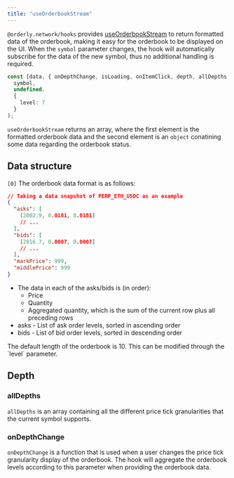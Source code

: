 ```yaml
---
title: "useOrderbookStream"
---
```


`@orderly.network/hooks` provides [useOrderbookStream](/sdks/hooks/streaming/use-orderbook-stream) to return formatted data of the orderbook, making it easy for the orderbook to be displayed on the UI. When the `symbol` parameter changes, the hook will automatically subscribe for the data of the new symbol, thus no additional handling is required.

```typescript
const [data, { onDepthChange, isLoading, onItemClick, depth, allDepths }] = useOrderbookStream(
  symbol,
  undefined,
  {
    level: 7
  }
);
```

`useOrderbookStream` returns an array, where the first element is the formatted orderbook data and the second element is an `object` conatining some data regarding the orderbook status.

## Data structure

`[0]` The orderbook data format is as follows:

```json
// Taking a data snapshot of PERP_ETH_USDC as an example
{
  "asks": [
    [2002.9, 0.0181, 0.0181]
    // ...
  ],
  "bids": [
    [2016.7, 0.0007, 0.0007]
    // ...
  ],
  "markPrice": 999,
  "middlePrice": 999
}
```

- The data in each of the asks/bids is (in order):
  - Price
  - Quantity
  - Aggregated quantity, which is the sum of the current row plus all preceding rows
- asks - List of ask order levels, sorted in ascending order
- bids - List of bid order levels, sorted in descending order

<Note>
  The default length of the orderbook is 10. This can be modified through the `level` parameter.
</Note>

## Depth

### allDepths

`allDepths` is an array containing all the different price tick granularities that the current symbol supports.

### onDepthChange

`onDepthChange` is a function that is used when a user changes the price tick granularity display of the orderbook. The hook will aggregate the orderbook levels according to this parameter when providing the orderbook data.
